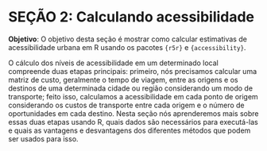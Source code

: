 # SEÇÃO 2: Calculando acessibilidade

**Objetivo**: O objetivo desta seção é mostrar como calcular estimativas de acessibilidade urbana em R usando os pacotes `{r5r}` e `{accessibility}`.

O cálculo dos níveis de acessibilidade em um determinado local compreende duas etapas principais: primeiro, nós precisamos calcular uma matriz de custo, geralmente o tempo de viagem, entre as origens e os destinos de uma determinada cidade ou região considerando um modo de transporte; feito isso, calculamos a acessibilidade em cada ponto de origem considerando os custos de transporte entre cada origem e o número de oportunidades em cada destino. Nesta seção nós aprenderemos mais sobre essas duas etapas usando R, quais dados são necessários para executá-las e quais as vantagens e desvantagens dos diferentes métodos que podem ser usados para isso.